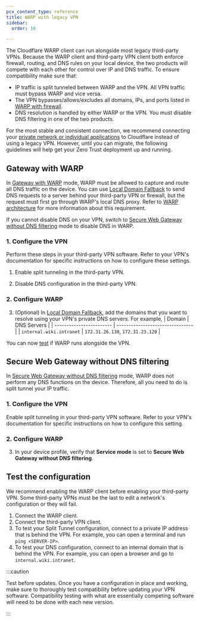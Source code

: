```yaml
---
pcx_content_type: reference
title: WARP with legacy VPN
sidebar:
  order: 10

---
```



The Cloudflare WARP client can run alongside most legacy third-party VPNs. Because the WARP client and third-party VPN client both enforce firewall, routing, and DNS rules on your local device, the two products will compete with each other for control over IP and DNS traffic. To ensure compatibility make sure that:

* IP traffic is split tunneled between WARP and the VPN. All VPN traffic must bypass WARP and vice versa.
* The VPN bypasses/allows/excludes all domains, IPs, and ports listed in [WARP with firewall](/cloudflare-one/connections/connect-devices/warp/deployment/firewall/).
* DNS resolution is handled by either WARP or the VPN. You must disable DNS filtering in one of the two products.

For the most stable and consistent connection, we recommend connecting your [private network or individual applications](/cloudflare-one/connections/connect-networks/private-net/) to Cloudflare instead of using a legacy VPN. However, until you can migrate, the following guidelines will help get your Zero Trust deployment up and running.

## Gateway with WARP

In [Gateway with WARP](/cloudflare-one/connections/connect-devices/warp/configure-warp/warp-modes/#gateway-with-warp-default) mode, WARP must be allowed to capture and route all DNS traffic on the device. You can use [Local Domain Fallback](/cloudflare-one/connections/connect-devices/warp/configure-warp/route-traffic/local-domains/) to send DNS requests to a server behind your third-party VPN or firewall, but the request must first go through WARP's local DNS proxy. Refer to [WARP architecture](/cloudflare-one/connections/connect-devices/warp/configure-warp/route-traffic/warp-architecture/) for more information about this requirement.

If you cannot disable DNS on your VPN, switch to [Secure Web Gateway without DNS filtering](#secure-web-gateway-without-dns-filtering) mode to disable DNS in WARP.

### 1. Configure the VPN

Perform these steps in your third-party VPN software. Refer to your VPN's documentation for specific instructions on how to configure these settings.

1. Enable split tunneling in the third-party VPN.

2. Disable DNS configuration in the third-party VPN.

### 2. Configure WARP

<Render file="warp/vpn-ip-traffic" />

3. (Optional) In [Local Domain Fallback](/cloudflare-one/connections/connect-devices/warp/configure-warp/route-traffic/local-domains/), add the domains that you want to resolve using your VPN's private DNS servers. For example,
   | Domain                   | DNS Servers                      |
   | ------------------------ | -------------------------------- |
   | `internal.wiki.intranet` | `172.31.26.130`, `172.31.23.120` |

You can now [test](#test-the-configuration) if WARP runs alongside the VPN.

## Secure Web Gateway without DNS filtering

In [Secure Web Gateway without DNS filtering](/cloudflare-one/connections/connect-devices/warp/configure-warp/warp-modes/#secure-web-gateway-without-dns-filtering) mode, WARP does not perform any DNS functions on the device. Therefore, all you need to do is split tunnel your IP traffic.

### 1. Configure the VPN

Enable split tunneling in your third-party VPN software. Refer to your VPN's documentation for specific instructions on how to configure this setting.

### 2. Configure WARP

<Render file="warp/vpn-ip-traffic" />

3. In your device profile, verify that **Service mode** is set to **Secure Web Gateway without DNS filtering**.

## Test the configuration

We recommend enabling the WARP client before enabling your third-party VPN. Some third-party VPNs must be the last to edit a network's configuration or they will fail.

1. Connect the WARP client.
2. Connect the third-party VPN client.
3. To test your Split Tunnel configuration, connect to a private IP address that is behind the VPN. For example, you can open a terminal and run `ping <SERVER-IP>`.
4. To test your DNS configuration, connect to an internal domain that is behind the VPN. For example, you can open a browser and go to `internal.wiki.intranet`.

:::caution

Test before updates. Once you have a configuration in place and working, make sure to thoroughly test compatibility before updating your VPN software. Compatibility testing with what are essentially competing software will need to be done with each new version.


:::
